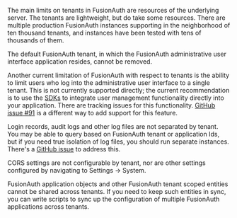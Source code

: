 ---
---

The main limits on tenants in FusionAuth are resources of the underlying server. The tenants are lightweight, but do take some resources. There are multiple production FusionAuth instances supporting in the neighborhood of ten thousand tenants, and instances have been tested with tens of thousands of them.

The default FusionAuth tenant, in which the FusionAuth administrative user interface application resides, cannot be removed.

Another current limitation of FusionAuth with respect to tenants is the ability to limit users who log into the administrative user interface to a single tenant. This is not currently supported directly; the current recommendation is to use the [SDKs](/docs/sdks) to integrate user management functionality directly into your application. There are tracking issues for this functionality. [GitHub issue #91](https://github.com/fusionauth/fusionauth-issues/issues/91) is a different way to add support for this feature.

Login records, audit logs and other log files are not separated by tenant. You may be able to query based on FusionAuth tenant or application Ids, but if you need true isolation of log files, you should run separate instances. There's a [GitHub issue](https://github.com/FusionAuth/fusionauth-issues/issues/922) to address this.

CORS settings are not configurable by tenant, nor are other settings configured by navigating to <Breadcrumb>Settings -> System</Breadcrumb>.

FusionAuth application objects and other FusionAuth tenant scoped entities cannot be shared across tenants. If you need to keep such entities in sync, you can write scripts to sync up the configuration of multiple FusionAuth applications across tenants.

<CrossTenantUserAccess />


